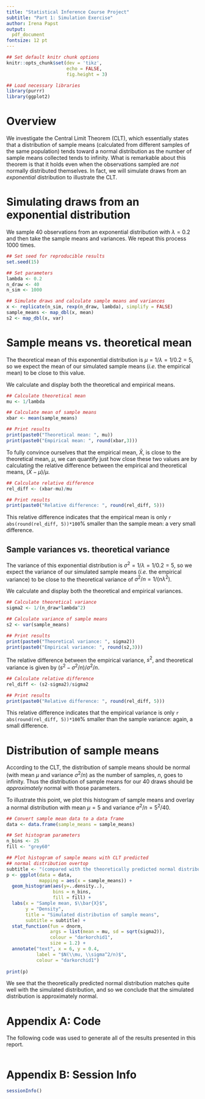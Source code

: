 ```yaml
---
title: "Statistical Inference Course Project"
subtitle: "Part 1: Simulation Exercise"
author: Irena Papst
output:
  pdf_document
fontsize: 12 pt
---
```


```r
## Set default knitr chunk options
knitr::opts_chunk$set(dev = 'tikz',
                      echo = FALSE,
                      fig.height = 3)

```

```r
## Load necessary libraries
library(purrr)
library(ggplot2)

```

# Overview

We investigate the Central Limit Theorem (CLT), which essentially states that a distribution of sample means (calculated from different samples of the same population) tends toward a normal distribution as the number of sample means collected tends to infinity. What is remarkable about this theorem is that it holds even when the observations sampled are *not* normally distributed themselves. In fact, we will simulate draws from an *exponential* distribution to illustrate the CLT.

# Simulating draws from an exponential distribution

We sample 40 observations from an exponential distribution with $\lambda = 0.2$ and then take the sample means and variances. We repeat this process 1000 times.

```r
## Set seed for reproducible results
set.seed(15)

## Set parameters
lambda <- 0.2 
n_draw <- 40
n_sim <- 1000

## Simulate draws and calculate sample means and variances
x <- replicate(n_sim, rexp(n_draw, lambda), simplify = FALSE)
sample_means <- map_dbl(x, mean)
s2 <- map_dbl(x, var)

```

# Sample means vs. theoretical mean

The theoretical mean of this exponential distribution is $\mu = 1/\lambda = 1/0.2 = 5$, so we expect the mean of our simulated sample means (*i.e.* the empirical mean) to be close to this value.

We calculate and display both the theoretical and empirical means.

```r
## Calculate theoretical mean
mu <- 1/lambda

## Calculate mean of sample means
xbar <- mean(sample_means)

## Print results
print(paste0("Theoretical mean: ", mu))
print(paste0("Empirical mean: ", round(xbar,3)))

```

To fully convince ourselves that the empirical mean, $\bar{X}$, is close to the theoretical mean, $\mu$, we can quantify just how close these two values are by calculating the relative difference between the empirical and theoretical means, $(\bar{X}-\mu)/\mu$.

```r
## Calculate relative difference
rel_diff <- (xbar-mu)/mu

## Print results
print(paste0("Relative difference: ", round(rel_diff, 5)))

```

This relative difference indicates that the empirical mean is only `r abs(round(rel_diff, 5))*100`% smaller than the sample mean: a very small difference.

## Sample variances vs. theoretical variance

The variance of this exponential distribution is $\sigma^2 = 1/\lambda = 1/0.2 = 5$, so we expect the variance of our simulated sample means (*i.e.* the empirical variance) to be close to the theoretical variance of $\sigma^2/n = 1/(n\lambda^2)$.

We calculate and display both the theoretical and empirical variances.

```r
## Calculate theoretical variance
sigma2 <- 1/(n_draw*lambda^2)

## Calculate variance of sample means
s2 <- var(sample_means)

## Print results
print(paste0("Theoretical variance: ", sigma2))
print(paste0("Empirical variance: ", round(s2,3)))

```

The relative difference between the empirical variance, $s^2$, and theoretical variance is given by $(s^2-\sigma^2/n)/\sigma^2/n$.

```r
## Calculate relative difference
rel_diff <- (s2-sigma2)/sigma2

## Print results
print(paste0("Relative difference: ", round(rel_diff, 5)))

```

This relative difference indicates that the empirical variance is only `r abs(round(rel_diff, 5))*100`% smaller than the sample variance: again, a small difference.

# Distribution of sample means

According to the CLT, the distribution of sample means should be normal (with mean $\mu$ and variance $\sigma^2/n$) as the number of samples, $n$, goes to infinity. Thus the distribution of sample means for our 40 draws should be *approximately* normal with those parameters.

To illustrate this point, we plot this histogram of sample means and overlay a normal distribution with mean $\mu = 5$ and variance $\sigma^2/n = 5^2/40$.

```r
## Convert sample mean data to a data frame
data <- data.frame(sample_means = sample_means)

## Set histogram parameters
n_bins <- 25
fill <- "grey60"

## Plot histogram of sample means with CLT predicted
## normal distribution overtop
subtitle <- "(compared with the theoretically predicted normal distribution)"
p <- ggplot(data = data,
            mapping = aes(x = sample_means)) +
  geom_histogram(aes(y=..density..),
                 bins = n_bins,
                 fill = fill) + 
  labs(x = "Sample mean, $\\bar{X}$",
       y = "Density",
       title = "Simulated distribution of sample means",
       subtitle = subtitle) +
  stat_function(fun = dnorm,
                args = list(mean = mu, sd = sqrt(sigma2)),
                colour = "darkorchid1",
                size = 1.2) +
  annotate("text", x = 6, y = 0.4,
           label = "$N(\\mu, \\sigma^2/n)$",
           colour = "darkorchid1")
  
print(p)

```

We see that the theoretically predicted normal distribution matches quite well with the simulated distribution, and so we conclude that the simulated distribution is approximately normal.

\newpage

# Appendix A: Code

The following code was used to generate all of the results presented in this report.

```r
```

\newpage

# Appendix B: Session Info

```r
sessionInfo()  
```